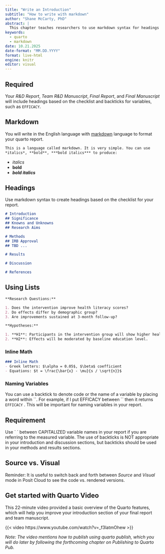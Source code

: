 ```yaml
---
title: "Write an Introduction"
subtitle: "How to write with markdown"
author: "Shane McCarty, PhD"
abstract: |
  This chapter teaches researchers to use markdown syntax for headings (to structure the report), lists and inline math, and highlight variables using backticks. Also, researchers will watch a youtube video on how to get started with quarto. By the end of this chapter, researchers will be able to structure their report using markdown. 
keywords:
  - quarto
  - markdown
date: 10.21.2025
date-format: "MM.DD.YYYY"
format: live-html
engine: knitr
editor: visual
---
```


::: {.callout-important appearance="simple"}
## Required

Your *R&D Report*, *Team R&D Manuscript*, *Final Report*, and *Final Manuscript* will include headings based on the checklist and backticks for variables, such as `EFFICACY`.
:::

## Markdown

You will write in the English language with [markdown](https://quarto.org/docs/authoring/markdown-basics.html) language to format your quarto report.

```markdown
This is a language called markdown. It is very simple. You can use
*italics*, **bold**, ***bold italics*** to produce:
```

-   *italics*
-   **bold**
-   ***bold italics***

## Headings

Use markdown syntax to create headings based on the checklist for your report.

```markdown
# Introduction
## Significance
## Knowns and Unknowns
## Research Aims

# Methods
## IRB Approval
## TBD ... 

# Results

# Discussion

# References

```

## Using Lists

```markdown
**Research Questions:**

1. Does the intervention improve health literacy scores?
2. Do effects differ by demographic group?
3. Are improvements sustained at 3-month follow-up?

```

```markdown
**Hypotheses:**

1. **H1**: Participants in the intervention group will show higher health literacy scores than controls.
2. **H2**: Effects will be moderated by baseline education level.

```

### Inline Math

```markdown
### Inline Math
- Greek letters: $\alpha = 0.05$, $\beta$ coefficient
- Equations: $t = \frac{\bar{x} - \mu}{s / \sqrt{n}}$
```

### Naming Variables

You can use a backtick to denote code or the name of a variable by placing a word within \`\`. For example, if I put EFFICACY between \`\` then it returns `EFFICACY` . This will be important for naming variables in your report.

::: callout-important
## Requirement

Use \` \` between CAPITALIZED variable names in your report if you are referring to the measured variable. The use of backticks is NOT appropriate in your introduction and discussion sections, but backticks should be used in your methods and results sections.
:::

## Source vs. Visual

Reminder: It is useful to switch back and forth between *Source* and *Visual* mode in Posit Cloud to see the code vs. rendered versions.

## Get started with Quarto Video

This 22-minute video provided a basic overview of the Quarto features, which will help you improve your introduction section of your final report and team manuscript.

{{< video https://www.youtube.com/watch?v=_f3latmOhew >}}

*Note: The video mentions how to publish using quarto publish, which you will do later by following the forthcoming chapter on Publishing to Quarto Pub.*
